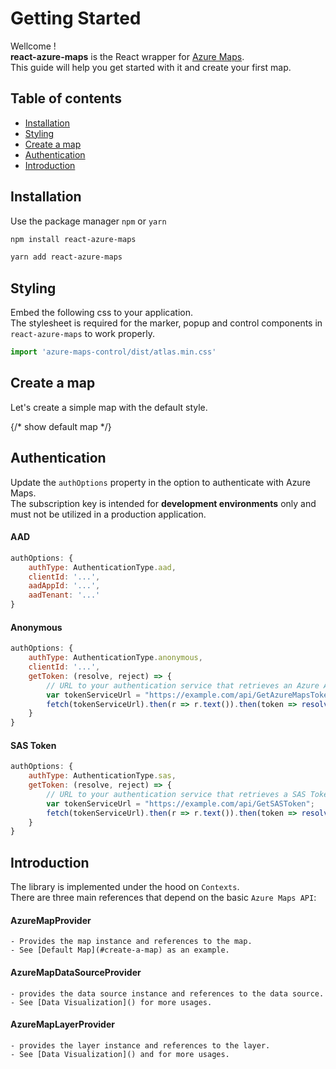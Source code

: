 


# Getting Started

Wellcome ! <br/>
**react-azure-maps** is the React wrapper for [Azure Maps](https://azure.microsoft.com/pl-pl/services/azure-maps/). <br/>
This guide will help you get started with it and create your first map.

## Table of contents
- [Installation](#installation)
- [Styling](#styling)
- [Create a map](#create-a-map)
- [Authentication](#authentication)
- [Introduction](#introduction)

## Installation

Use the package manager `npm` or `yarn`

```bash
npm install react-azure-maps
```

```bash
yarn add react-azure-maps
```

## Styling
Embed the following css to your application. <br/>
The stylesheet is required for the marker, popup and control components in `react-azure-maps` to work properly.
```javascript
import 'azure-maps-control/dist/atlas.min.css'
```
## Create a map
Let's create a simple map with the default style.

{/* show default map */}
<Canvas of={DefaultMapStories.Example} sourceState="none" />

<Source code={code} />

## Authentication

Update the `authOptions` property in the option to authenticate with Azure Maps. <br/>
The subscription key is intended for **development environments** only and must not be utilized in a production application.
#### AAD
```javascript
authOptions: {
    authType: AuthenticationType.aad,
    clientId: '...',
    aadAppId: '...',
    aadTenant: '...'
}
```
#### Anonymous
```javascript
authOptions: {
    authType: AuthenticationType.anonymous,
    clientId: '...',
    getToken: (resolve, reject) => {
        // URL to your authentication service that retrieves an Azure Active Directory Token.
        var tokenServiceUrl = "https://example.com/api/GetAzureMapsToken";
        fetch(tokenServiceUrl).then(r => r.text()).then(token => resolve(token));
    }
}
```

#### SAS Token
```javascript
authOptions: {
    authType: AuthenticationType.sas,
    getToken: (resolve, reject) => {
        // URL to your authentication service that retrieves a SAS Token.
        var tokenServiceUrl = "https://example.com/api/GetSASToken";
        fetch(tokenServiceUrl).then(r => r.text()).then(token => resolve(token));
    }
}
```
## Introduction
The library is implemented under the hood on `Contexts`. <br/>
There are three main references that depend on the basic `Azure Maps API`:
#### AzureMapProvider 
    - Provides the map instance and references to the map.
    - See [Default Map](#create-a-map) as an example.
#### AzureMapDataSourceProvider
    - provides the data source instance and references to the data source.
    - See [Data Visualization]() for more usages.
#### AzureMapLayerProvider
    - provides the layer instance and references to the layer.
    - See [Data Visualization]() and for more usages.